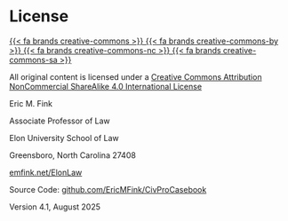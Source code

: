# License {.unnumbered}

[[{{< fa brands creative-commons >}} {{< fa brands creative-commons-by >}} {{< fa brands creative-commons-nc >}} {{< fa brands creative-commons-sa >}}](https://creativecommons.org/licenses/by-nc-sa/4.0/)]{.license-i}

[All original content is licensed under a [Creative Commons Attribution NonCommercial ShareAlike 4.0 International License](https://creativecommons.org/licenses/by-nc-sa/4.0/)]{.license}

[Eric M. Fink]{.license-h2}

[Associate Professor of Law]{.license-h3}

[Elon University School of Law]{.license-h3}

[Greensboro, North Carolina 27408]{.license-h3}

[[emfink.net/ElonLaw](https://www.emfink.net/ElonLaw/)]{.license-h4}

[Source Code: [[github.com/EricMFink/CivProCasebook]{.mono-font}](https://github.com/EricMFink/CivProCasebook){.mono-font}]{.license-h3}

[Version 4.1, August 2025]{.license-h3}
